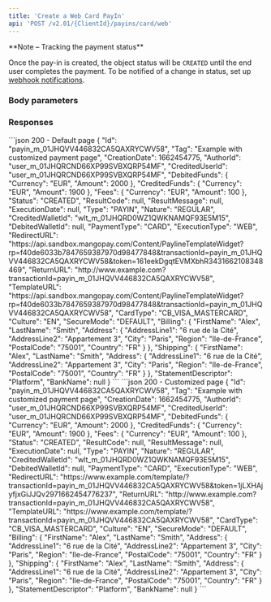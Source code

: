 ```yaml
---
title: 'Create a Web Card PayIn'  
api: 'POST /v2.01/{ClientId}/payins/card/web'  
---
```




<Note>  
**Note – Tracking the payment status** 
  
Once the pay-in is created, the object status will be `CREATED` until the end user completes the payment. To be notified of a change in status, set up <a href="/webhooks">webhook notifications</a>.  
</Note>  

### Body parameters  

<Tag />  

<AuthorId />  

<CreditedUserId />  

<DebitedFunds9 />  

<Fees9 />  

<CreditedWalletId />  

<ReturnURL3 />  

<TemplateURLOptions />  

<CardType4 />  

<Culture1 />  

<SecureMode />  

<Billing2 />  

<Shipping2 />  

<StatementDescriptor />  

<ProfilingAttemptReference />  

### Responses  

<AccordionGroup><Accordion title="200">  

<IdResponse />  

<CreationDateResponse />  

<AuthorIdResponse />  

<CreditedUserIdResponse />  

<DebitedFunds11Response />  

<CreditedFunds9Response />  

<Fees12Response />  

<Status2Response />  

<ResultCodeResponse />  

<ResultMessageResponse />  

<ExecutionDateResponse />  

<TypeResponse />  

<NatureResponse />  

<CreditedWalletIdResponse />  

<DebitedWalletId1Response />  

<PaymentType2Response />  

<ExecutionTypeResponse />  

<RedirectURLResponse />  

<ReturnURL2Response />  

<TemplateURLResponse />  

<CardType4Response />  

<Culture4Response />  

<SecureModeResponse />  

<Billing1Response />  

<Shipping2Response />  

<StatementDescriptorResponse />  

<BankName1Response />

</Accordion>

</AccordionGroup>  

<ResponseExample>  
```json 200 - Default page
{
    "Id": "payin_m_01JHQVV446832CA5QAXRYCWV58",
    "Tag": "Example with customized payment page",
    "CreationDate": 1662454775,
    "AuthorId": "user_m_01JHQRCND66XP99SVBXQRP54MF",
    "CreditedUserId": "user_m_01JHQRCND66XP99SVBXQRP54MF",
    "DebitedFunds": {
        "Currency": "EUR",
        "Amount": 2000
    },
    "CreditedFunds": {
        "Currency": "EUR",
        "Amount": 1900
    },
    "Fees": {
        "Currency": "EUR",
        "Amount": 100
    },
    "Status": "CREATED",
    "ResultCode": null,
    "ResultMessage": null,
    "ExecutionDate": null,
    "Type": "PAYIN",
    "Nature": "REGULAR",
    "CreditedWalletId": "wlt_m_01JHQRD0WZ1QWKNAMQF93E5M15",
    "DebitedWalletId": null,
    "PaymentType": "CARD",
    "ExecutionType": "WEB",
    "RedirectURL": "https://api.sandbox.mangopay.com/Content/PaylineTemplateWidget?rp=f40de6033b7847659387970d98477848&transactionId=payin_m_01JHQVV446832CA5QAXRYCWV58&token=161eekDgqtEVMXbhR3431662108348469",
    "ReturnURL": "http://www.example.com?transactionId=payin_m_01JHQVV446832CA5QAXRYCWV58",
    "TemplateURL": "https://api.sandbox.mangopay.com/Content/PaylineTemplateWidget?rp=f40de6033b7847659387970d98477848&transactionId=payin_m_01JHQVV446832CA5QAXRYCWV58",
    "CardType": "CB_VISA_MASTERCARD",
    "Culture": "EN",
    "SecureMode": "DEFAULT",
    "Billing": {
        "FirstName": "Alex",
        "LastName": "Smith",
        "Address": {
            "AddressLine1": "6 rue de la Cité",
            "AddressLine2": "Appartement 3",
            "City": "Paris",
            "Region": "Ile-de-France",
            "PostalCode": "75001",
            "Country": "FR"
        }
    },
    "Shipping": {
        "FirstName": "Alex",
        "LastName": "Smith",
        "Address": {
            "AddressLine1": "6 rue de la Cité",
            "AddressLine2": "Appartement 3",
            "City": "Paris",
            "Region": "Ile-de-France",
            "PostalCode": "75001",
            "Country": "FR"
        }
    },
    "StatementDescriptor": "Platform",
    "BankName": null
}  
```
```json 200 - Customized page
{
    "Id": "payin_m_01JHQVV446832CA5QAXRYCWV58",
    "Tag": "Example with customized payment page",
    "CreationDate": 1662454775,
    "AuthorId": "user_m_01JHQRCND66XP99SVBXQRP54MF",
    "CreditedUserId": "user_m_01JHQRCND66XP99SVBXQRP54MF",
    "DebitedFunds": {
        "Currency": "EUR",
        "Amount": 2000
    },
    "CreditedFunds": {
        "Currency": "EUR",
        "Amount": 1900
    },
    "Fees": {
        "Currency": "EUR",
        "Amount": 100
    },
    "Status": "CREATED",
    "ResultCode": null,
    "ResultMessage": null,
    "ExecutionDate": null,
    "Type": "PAYIN",
    "Nature": "REGULAR",
    "CreditedWalletId": "wlt_m_01JHQRD0WZ1QWKNAMQF93E5M15",
    "DebitedWalletId": null,
    "PaymentType": "CARD",
    "ExecutionType": "WEB",
    "RedirectURL": "https://www.example.com/template/?transactionId=payin_m_01JHQVV446832CA5QAXRYCWV58&token=1jLXHAjyfjxGiJJQv2971662454776237",
    "ReturnURL": "http://www.example.com?transactionId=payin_m_01JHQVV446832CA5QAXRYCWV58",
    "TemplateURL": "https://www.example.com/template/?transactionId=payin_m_01JHQVV446832CA5QAXRYCWV58",
    "CardType": "CB_VISA_MASTERCARD",
    "Culture": "EN",
    "SecureMode": "DEFAULT",
    "Billing": {
        "FirstName": "Alex",
        "LastName": "Smith",
        "Address": {
            "AddressLine1": "6 rue de la Cité",
            "AddressLine2": "Appartement 3",
            "City": "Paris",
            "Region": "Ile-de-France",
            "PostalCode": "75001",
            "Country": "FR"
        }
    },
    "Shipping": {
        "FirstName": "Alex",
        "LastName": "Smith",
        "Address": {
            "AddressLine1": "6 rue de la Cité",
            "AddressLine2": "Appartement 3",
            "City": "Paris",
            "Region": "Ile-de-France",
            "PostalCode": "75001",
            "Country": "FR"
        }
    },
    "StatementDescriptor": "Platform",
    "BankName": null
}
```
</ResponseExample>  

<RequestExample>  

  <RestCreateWebCardPayin />
  <PhpCreateWebCardPayin />
  <NodeCreateWebCardPayin />
  <RubyCreatePaypalPayin />
  <JavaCreateWebCardPayin />
  <PythonCreateWebCardPayin />
  <NetCreateWebCardPayin />
  
</RequestExample>